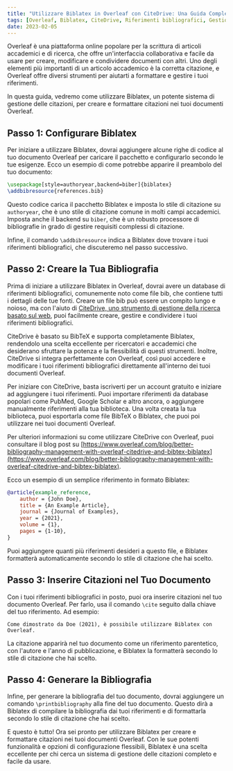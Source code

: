 ```yaml
---
title: "Utilizzare Biblatex in Overleaf con CiteDrive: Una Guida Completa"
tags: [Overleaf, Biblatex, CiteDrive, Riferimenti bibliografici, Gestione della ricerca]
date: 2023-02-05
---
```


Overleaf è una piattaforma online popolare per la scrittura di articoli accademici e di ricerca, che offre un'interfaccia collaborativa e facile da usare per creare, modificare e condividere documenti con altri. Uno degli elementi più importanti di un articolo accademico è la corretta citazione, e Overleaf offre diversi strumenti per aiutarti a formattare e gestire i tuoi riferimenti.

In questa guida, vedremo come utilizzare Biblatex, un potente sistema di gestione delle citazioni, per creare e formattare citazioni nei tuoi documenti Overleaf.


<CiteDrive />

## Passo 1: Configurare Biblatex

Per iniziare a utilizzare Biblatex, dovrai aggiungere alcune righe di codice al tuo documento Overleaf per caricare il pacchetto e configurarlo secondo le tue esigenze. Ecco un esempio di come potrebbe apparire il preambolo del tuo documento:

```latex
\usepackage[style=authoryear,backend=biber]{biblatex}
\addbibresource{references.bib}
```

Questo codice carica il pacchetto Biblatex e imposta lo stile di citazione su `authoryear`, che è uno stile di citazione comune in molti campi accademici. Imposta anche il backend su `biber`, che è un robusto processore di bibliografie in grado di gestire requisiti complessi di citazione.

Infine, il comando `\addbibresource` indica a Biblatex dove trovare i tuoi riferimenti bibliografici, che discuteremo nel passo successivo.

## Passo 2: Creare la Tua Bibliografia

Prima di iniziare a utilizzare Biblatex in Overleaf, dovrai avere un database di riferimenti bibliografici, comunemente noto come file bib, che contiene tutti i dettagli delle tue fonti. Creare un file bib può essere un compito lungo e noioso, ma con l'aiuto di [CiteDrive, uno strumento di gestione della ricerca basato sul web](https://www.citedrive.com/), puoi facilmente creare, gestire e condividere i tuoi riferimenti bibliografici.

CiteDrive è basato su BibTeX e supporta completamente Biblatex, rendendolo una scelta eccellente per ricercatori e accademici che desiderano sfruttare la potenza e la flessibilità di questi strumenti. Inoltre, CiteDrive si integra perfettamente con Overleaf, così puoi accedere e modificare i tuoi riferimenti bibliografici direttamente all'interno dei tuoi documenti Overleaf.

Per iniziare con CiteDrive, basta iscriverti per un account gratuito e iniziare ad aggiungere i tuoi riferimenti. Puoi importare riferimenti da database popolari come PubMed, Google Scholar e altro ancora, o aggiungere manualmente riferimenti alla tua biblioteca. Una volta creata la tua biblioteca, puoi esportarla come file BibTeX o Biblatex, che puoi poi utilizzare nei tuoi documenti Overleaf.

Per ulteriori informazioni su come utilizzare CiteDrive con Overleaf, puoi consultare il blog post su [https://www.overleaf.com/blog/better-bibliography-management-with-overleaf-citedrive-and-bibtex-biblatex](https://www.overleaf.com/blog/better-bibliography-management-with-overleaf-citedrive-and-bibtex-biblatex).

Ecco un esempio di un semplice riferimento in formato Biblatex:

```bibtex
@article{example_reference,
	author = {John Doe},
	title = {An Example Article},
	journal = {Journal of Examples},
	year = {2021},
	volume = {1},
	pages = {1-10},
}
```

Puoi aggiungere quanti più riferimenti desideri a questo file, e Biblatex formatterà automaticamente secondo lo stile di citazione che hai scelto.

## Passo 3: Inserire Citazioni nel Tuo Documento

Con i tuoi riferimenti bibliografici in posto, puoi ora inserire citazioni nel tuo documento Overleaf. Per farlo, usa il comando `\cite` seguito dalla chiave del tuo riferimento. Ad esempio:

`Come dimostrato da Doe (2021), è possibile utilizzare Biblatex con Overleaf.`

La citazione apparirà nel tuo documento come un riferimento parentetico, con l'autore e l'anno di pubblicazione, e Biblatex la formatterà secondo lo stile di citazione che hai scelto.

## Passo 4: Generare la Bibliografia

Infine, per generare la bibliografia del tuo documento, dovrai aggiungere un comando `\printbibliography` alla fine del tuo documento. Questo dirà a Biblatex di compilare la bibliografia dai tuoi riferimenti e di formattarla secondo lo stile di citazione che hai scelto.

E questo è tutto! Ora sei pronto per utilizzare Biblatex per creare e formattare citazioni nei tuoi documenti Overleaf. Con le sue potenti funzionalità e opzioni di configurazione flessibili, Biblatex è una scelta eccellente per chi cerca un sistema di gestione delle citazioni completo e facile da usare.